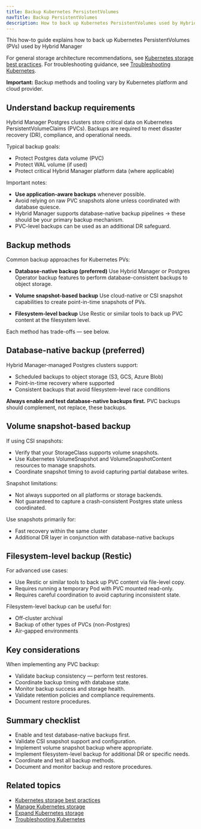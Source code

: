 ```yaml
---
title: Backup Kubernetes PersistentVolumes
navTitle: Backup PersistentVolumes
description: How to back up Kubernetes PersistentVolumes used by Hybrid Manager
---
```


This how-to guide explains how to back up Kubernetes PersistentVolumes (PVs) used by Hybrid Manager

For general storage architecture recommendations, see [Kubernetes storage best practices](/portal/kubernetes/learn/explained/hybrid-manager/storage-best-practices).
For troubleshooting guidance, see [Troubleshooting Kubernetes](/portal/kubernetes/learn/how-to/troubleshooting-on-kubernetes).

**Important:** Backup methods and tooling vary by Kubernetes platform and cloud provider.


## Understand backup requirements

Hybrid Manager Postgres clusters store critical data on Kubernetes PersistentVolumeClaims (PVCs).
Backups are required to meet disaster recovery (DR), compliance, and operational needs.

Typical backup goals:

- Protect Postgres data volume (PVC)
- Protect WAL volume (if used)
- Protect critical Hybrid Manager platform data (where applicable)

Important notes:

- **Use application-aware backups** whenever possible.
- Avoid relying on raw PVC snapshots alone unless coordinated with database quiesce.
- Hybrid Manager supports database-native backup pipelines → these should be your primary backup mechanism.
- PVC-level backups can be used as an additional DR safeguard.

## Backup methods

Common backup approaches for Kubernetes PVs:

- **Database-native backup (preferred)**
Use Hybrid Manager or Postgres Operator backup features to perform database-consistent backups to object storage.

- **Volume snapshot-based backup**
Use cloud-native or CSI snapshot capabilities to create point-in-time snapshots of PVs.

- **Filesystem-level backup**
Use Restic or similar tools to back up PVC content at the filesystem level.

Each method has trade-offs — see below.

## Database-native backup (preferred)

Hybrid Manager-managed Postgres clusters support:

- Scheduled backups to object storage (S3, GCS, Azure Blob)
- Point-in-time recovery where supported
- Consistent backups that avoid filesystem-level race conditions

**Always enable and test database-native backups first.**
PVC backups should complement, not replace, these backups.

## Volume snapshot-based backup

If using CSI snapshots:

- Verify that your StorageClass supports volume snapshots.
- Use Kubernetes VolumeSnapshot and VolumeSnapshotContent resources to manage snapshots.
- Coordinate snapshot timing to avoid capturing partial database writes.

Snapshot limitations:

- Not always supported on all platforms or storage backends.
- Not guaranteed to capture a crash-consistent Postgres state unless coordinated.

Use snapshots primarily for:

- Fast recovery within the same cluster
- Additional DR layer in conjunction with database-native backups

## Filesystem-level backup (Restic)

For advanced use cases:

- Use Restic or similar tools to back up PVC content via file-level copy.
- Requires running a temporary Pod with PVC mounted read-only.
- Requires careful coordination to avoid capturing inconsistent state.

Filesystem-level backup can be useful for:

- Off-cluster archival
- Backup of other types of PVCs (non-Postgres)
- Air-gapped environments

## Key considerations

When implementing any PVC backup:

- Validate backup consistency — perform test restores.
- Coordinate backup timing with database state.
- Monitor backup success and storage health.
- Validate retention policies and compliance requirements.
- Document restore procedures.

## Summary checklist

- Enable and test database-native backups first.
- Validate CSI snapshot support and configuration.
- Implement volume snapshot backup where appropriate.
- Implement filesystem-level backup for additional DR or specific needs.
- Coordinate and test all backup methods.
- Document and monitor backup and restore procedures.

## Related topics

- [Kubernetes storage best practices](/portal/kubernetes/learn/explained/hybrid-manager/storage-best-practices)
- [Manage Kubernetes storage](./manage-kubernetes-storage)
- [Expand Kubernetes storage](./expand-kubernetes-storage)
- [Troubleshooting Kubernetes](/portal/kubernetes/learn/how-to/troubleshooting-on-kubernetes)
